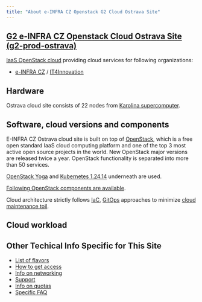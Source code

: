 ```yaml
---
title: "About e-INFRA CZ Openstack G2 Cloud Ostrava Site"
---
```

## [G2 e-INFRA CZ Openstack Cloud Ostrava Site (g2-prod-ostrava)](https://ostrava.openstack.cloud.e-infra.cz/)

[IaaS OpenStack cloud](https://ostrava.openstack.cloud.e-infra.cz/) providing cloud services for following organizations:

 - [e-INFRA CZ](https://www.e-infra.cz/en) / [IT4Innovation](https://www.it4i.cz/en)


## Hardware

Ostrava cloud site consists of 22 nodes from [Karolina supercomputer](../../../supercomputing/karolina/compute-nodes/#cloud-compute-node).

## Software, cloud versions and components

E-INFRA CZ Ostrava cloud site is built on top of [OpenStack](https://www.openstack.org/), which is a free open standard IaaS cloud computing platform
and one of the top 3 most active open source projects in the world. New OpenStack major versions are
released twice a year. OpenStack functionality is separated into more than 50 services.


[OpenStack Yoga](https://www.openstack.org/software/yoga/) and [Kubernetes 1.24.14](https://kubernetes.io/blog/2022/05/03/kubernetes-1-24-release-announcement/) underneath are used.


[Following OpenStack components are available](./openstack-components).

Cloud architecture strictly follows [IaC](https://en.wikipedia.org/wiki/Infrastructure_as_code), [GitOps](https://opengitops.dev/) approaches to minimize [cloud maintenance toil](https://sre.google/workbook/eliminating-toil/).

## Cloud workload


## Other Techical Info Specific for This Site

 * [List of flavors](./flavors)
 * [How to get access](./get-access)
 * [Info on networking](./networking)
 * [Support](./get-support)
 * [Info on quotas](./quota-limits)
 * [Specific FAQ](./faq)
